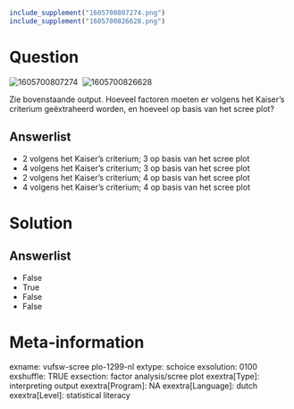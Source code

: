 ```{r, echo = FALSE, results = "hide"}
include_supplement("1605700807274.png")
include_supplement("1605700826628.png")
```

Question
========
<img src="1605700807274.png" class="fr-fic fr-dii tvcss_2"
alt="1605700807274" />  <img src="1605700826628.png" class="fr-fic fr-dii tvcss_3"
alt="1605700826628" />  
  
Zie bovenstaande output. Hoeveel factoren moeten er volgens het Kaiser’s
criterium geëxtraheerd worden, en hoeveel op basis van het scree plot?

Answerlist
----------
* 2 volgens het Kaiser’s criterium; 3 op basis van het scree plot
* 4 volgens het Kaiser’s criterium; 3 op basis van het scree plot
* 2 volgens het Kaiser’s criterium; 4 op basis van het scree plot
* 4 volgens het Kaiser’s criterium; 4 op basis van het scree plot

Solution
========










Answerlist
----------
* False
* True
* False
* False

Meta-information
================
exname: vufsw-scree plo-1299-nl
extype: schoice
exsolution: 0100
exshuffle: TRUE
exsection: factor analysis/scree plot
exextra[Type]: interpreting output
exextra[Program]: NA
exextra[Language]: dutch
exextra[Level]: statistical literacy


